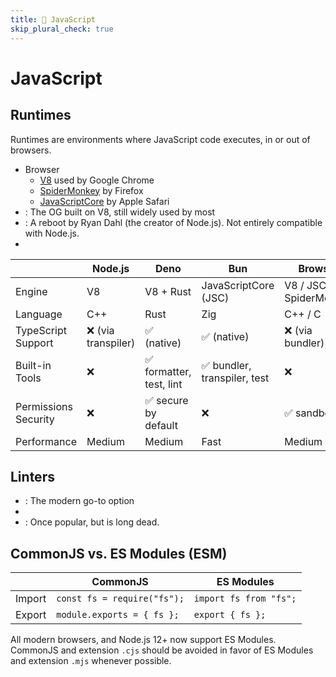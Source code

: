```yaml
---
title: 🦊 JavaScript
skip_plural_check: true
---
```



# <Icon icon="logos:javascript" inline={true} /> JavaScript

## Runtimes

Runtimes are environments where JavaScript code executes, in or out of browsers.

- Browser
  - [V8](https://github.com/v8/v8) used by Google Chrome
  - [SpiderMonkey](https://spidermonkey.dev/) by Firefox
  - [JavaScriptCore](https://docs.webkit.org/Deep%20Dive/JSC/JavaScriptCore.html) by Apple Safari
- <GitHubBadge slug="nodejs/node" />: The OG built on V8, still widely used by
  most
- <GitHubBadge slug="denoland/deno" />: A reboot by Ryan Dahl (the creator of
  Node.js). Not entirely compatible with Node.js.
- <GitHubBadge slug="oven-sh/bun" />

|                      | Node.js             | Deno                     | Bun                          | Browser                 |
| -------------------- | ------------------- | ------------------------ | ---------------------------- | ----------------------- |
| Engine               | V8                  | V8 + Rust                | JavaScriptCore (JSC)         | V8 / JSC / SpiderMonkey |
| Language             | C++                 | Rust                     | Zig                          | C++ / C                 |
| TypeScript Support   | ❌ (via transpiler) | ✅ (native)              | ✅ (native)                  | ❌ (via bundler)        |
| Built-in Tools       | ❌                  | ✅ formatter, test, lint | ✅ bundler, transpiler, test | ❌                      |
| Permissions Security | ❌                  | ✅ secure by default     | ❌                           | ✅ sandboxed            |
| Performance          | Medium              | Medium                   | Fast                         | Medium                  |

## Linters

- <GitHubBadge slug="eslint/eslint" />: The modern go-to option
- <GitHubBadge slug="biomejs/biome" />
- <GitHubBadge slug="jshint/jshint" />: Once popular, but is long dead.

## CommonJS vs. ES Modules (ESM)

|        | CommonJS                    | ES Modules             |
| ------ | --------------------------- | ---------------------- |
| Import | `const fs = require("fs");` | `import fs from "fs";` |
| Export | `module.exports = { fs };`  | `export { fs };`       |

All modern browsers, and Node.js 12+ now support ES Modules. CommonJS and extension `.cjs` should be avoided in favor of ES Modules and extension `.mjs` whenever possible.
